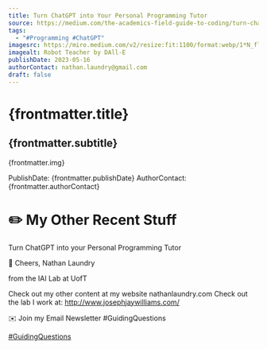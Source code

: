 ```yaml
---
title: Turn ChatGPT into Your Personal Programming Tutor
source: https://medium.com/the-academics-field-guide-to-coding/turn-chatgpt-into-your-personal-programming-tutor-25bea599f067
tags:
  - "#Programming #ChatGPT"
imagesrc: https://miro.medium.com/v2/resize:fit:1100/format:webp/1*N_flrTSYohr7LjiOql2skA.png
imagealt: Robot Teacher by DAll-E
publishDate: 2023-05-16
authorContact: nathan.laundry@gmail.com
draft: false
---
```


# {frontmatter.title}
## {frontmatter.subtitle}

{frontmatter.img}

PublishDate: {frontmatter.publishDate}
AuthorContact: {frontmatter.authorContact}

# ✏️ My Other Recent Stuff

Turn ChatGPT into your Personal Programming Tutor

🥂 Cheers,
Nathan Laundry

from the IAI Lab at UofT

Check out my other content at my website nathanlaundry.com
Check out the lab I work at: http://www.josephjaywilliams.com/

✉️ Join my Email Newsletter #GuidingQuestions

[#GuidingQuestions](https://nathanlaundry.substack.com/)

